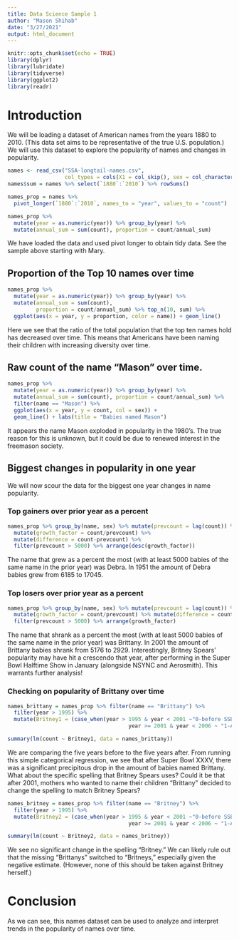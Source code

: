 ```yaml
---
title: Data Science Sample 1
author: "Mason Shihab"
date: "3/27/2021"
output: html_document
---
```


```r
knitr::opts_chunk$set(echo = TRUE)
library(dplyr)
library(lubridate)
library(tidyverse)
library(ggplot2)
library(readr)
```


# Introduction

We will be loading a dataset of American names from the years 1880 to 2010. (This data set aims to be representative of the true U.S. population.) We will use this dataset to explore the popularity of names and changes in popularity.

```r
names <- read_csv("SSA-longtail-names.csv", 
                  col_types = cols(X1 = col_skip(), sex = col_character()))
names$sum = names %>% select(`1880`:`2010`) %>% rowSums()

names_prop = names %>% 
  pivot_longer(`1880`:`2010`, names_to = "year", values_to = "count") 

names_prop %>% 
  mutate(year = as.numeric(year)) %>% group_by(year) %>% 
  mutate(annual_sum = sum(count), proportion = count/annual_sum)
```

We have loaded the data and used pivot longer to obtain tidy data. See the sample above starting with Mary.

## Proportion of the Top 10 names over time

```r
names_prop %>% 
  mutate(year = as.numeric(year)) %>% group_by(year) %>% 
  mutate(annual_sum = sum(count), 
         proportion = count/annual_sum) %>% top_n(10, sum) %>% 
  ggplot(aes(x = year, y = proportion, color = name)) + geom_line()

```

Here we see that the ratio of the total population that the top ten names hold has decreased over time. This means that Americans have been naming their children with increasing diversity over time.

## Raw count of the name "Mason" over time.
```r
names_prop %>% 
  mutate(year = as.numeric(year)) %>% group_by(year) %>% 
  mutate(annual_sum = sum(count), proportion = count/annual_sum) %>% 
  filter(name == "Mason") %>% 
  ggplot(aes(x = year, y = count, col = sex)) + 
  geom_line() + labs(title = "Babies named Mason")

```

It appears the name Mason exploded in popularity in the 1980's. The true reason for this is unknown, but it could be due to renewed interest in the freemason society.

## Biggest changes in popularity in one year

We will now scour the data for the biggest one year changes in name popularity.

### Top gainers over prior year as a percent
```r
names_prop %>% group_by(name, sex) %>% mutate(prevcount = lag(count)) %>% 
  mutate(growth_factor = count/prevcount) %>% 
  mutate(difference = count-prevcount) %>% 
  filter(prevcount > 5000) %>% arrange(desc(growth_factor))
```

The name that grew as a percent the most (with at least 5000 babies of the same name in the prior year) was Debra. In 1951 the amount of Debra babies grew from 6185 to 17045.

### Top losers over prior year as a percent
```r
names_prop %>% group_by(name, sex) %>% mutate(prevcount = lag(count)) %>% 
  mutate(growth_factor = count/prevcount) %>% mutate(difference = count-prevcount) %>% 
  filter(prevcount > 5000) %>% arrange(growth_factor)
```

The name that shrank as a percent the most (with at least 5000 babies of the same name in the prior year) was Brittany. In 2001 the amount of Brittany babies shrank from 5176 to 2929. Interestingly, Britney Spears' popularity may have hit a crescendo that year, after performing in the Super Bowl Halftime Show in January (alongside NSYNC and Aerosmith). This warrants further analysis!

### Checking on popularity of Brittany over time

```r
names_brittany = names_prop %>% filter(name == "Brittany") %>% 
  filter(year > 1995) %>% 
  mutate(Britney1 = (case_when(year > 1995 & year < 2001 ~"0-before SSBXXXV",
                                      year >= 2001 & year < 2006 ~ "1-After SSBXXXV")))

summary(lm(count ~ Britney1, data = names_brittany))
```

We are comparing the five years before to the five years after. From running this simple categorical regression, we see that after Super Bowl XXXV, there was a significant precipitous drop in the amount of babies named Brittany. What about the specific spelling that Britney Spears uses? Could it be that after 2001, mothers who wanted to name their children "Brittany" decided to change the spelling to match Britney Spears?

```r
names_britney = names_prop %>% filter(name == "Britney") %>% 
  filter(year > 1995) %>% 
  mutate(Britney2 = (case_when(year > 1995 & year < 2001 ~"0-before SSBXXXV",
                                      year >= 2001 & year < 2006 ~ "1-After SSBXXXV")))

summary(lm(count ~ Britney2, data = names_britney))
```

We see no significant change in the spelling "Britney." We can likely rule out that the missing "Brittanys" switched to "Britneys," especially given the negative estimate. (However, none of this should be taken against Britney herself.)


# Conclusion

As we can see, this names dataset can be used to analyze and interpret trends in the popularity of names over time.